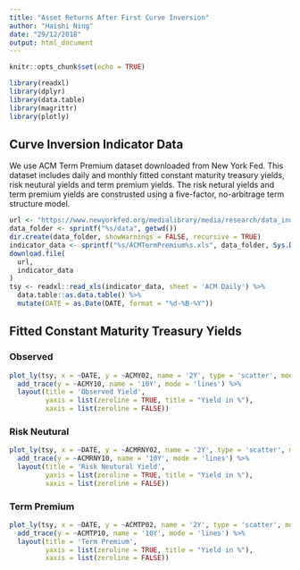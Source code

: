 ```yaml
---
title: "Asset Returns After First Curve Inversion"
author: "Haishi Ning"
date: "29/12/2018"
output: html_document
---
```

  
```r
knitr::opts_chunk$set(echo = TRUE)
```

```r
library(readxl)
library(dplyr)
library(data.table)
library(magrittr)
library(plotly)
```

## Curve Inversion Indicator Data
We use ACM Term Premium dataset downloaded from New York Fed. This dataset includes daily and monthly fitted constant maturity treasury yields, risk neutural yields and term premium yields. The risk netural yields and term premium yields are construsted using a five-factor, no-arbitrage term structure model.
```r
url <- "https://www.newyorkfed.org/medialibrary/media/research/data_indicators/ACMTermPremium.xls"
data_folder <- sprintf("%s/data", getwd())
dir.create(data_folder, showWarnings = FALSE, recursive = TRUE)
indicator_data <- sprintf("%s/ACMTermPremium%s.xls", data_folder, Sys.Date())
download.file(
  url,
  indicator_data
)
tsy <- readxl::read_xls(indicator_data, sheet = 'ACM Daily') %>%
  data.table::as.data.table() %>%
  mutate(DATE = as.Date(DATE, format = "%d-%B-%Y"))
```

## Fitted Constant Maturity Treasury Yields

### Observed
```r
plot_ly(tsy, x = ~DATE, y = ~ACMY02, name = '2Y', type = 'scatter', mode = 'lines') %>%
  add_trace(y = ~ACMY10, name = '10Y', mode = 'lines') %>%
  layout(title = 'Observed Yield',
         yaxis = list(zeroline = TRUE, title = "Yield in %"),
         xaxis = list(zeroline = FALSE))
```

### Risk Neutural
```r
plot_ly(tsy, x = ~DATE, y = ~ACMRNY02, name = '2Y', type = 'scatter', mode = 'lines') %>%
  add_trace(y = ~ACMRNY10, name = '10Y', mode = 'lines') %>%
  layout(title = 'Risk Neutural Yield',
         yaxis = list(zeroline = TRUE, title = "Yield in %"),
         xaxis = list(zeroline = FALSE))
```

### Term Premium
```r
plot_ly(tsy, x = ~DATE, y = ~ACMTP02, name = '2Y', type = 'scatter', mode = 'lines') %>%
  add_trace(y = ~ACMTP10, name = '10Y', mode = 'lines') %>%
  layout(title = 'Term Premium',
         yaxis = list(zeroline = TRUE, title = "Yield in %"),
         xaxis = list(zeroline = FALSE))
```
